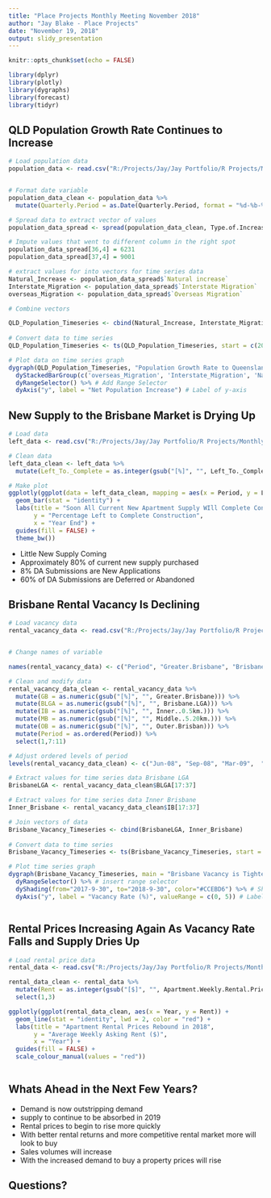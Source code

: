 ---
title: "Place Projects Monthly Meeting November 2018"
author: "Jay Blake - Place Projects"
date: "November 19, 2018"
output: slidy_presentation
---
```{r setup, include=FALSE}
knitr::opts_chunk$set(echo = FALSE)

library(dplyr)
library(plotly)
library(dygraphs)
library(forecast)
library(tidyr)

```


## QLD Population Growth Rate Continues to Increase

```{r QLD Population, echo=FALSE, message=FALSE, warning=FALSE, paged.print=FALSE, fig.align='center'}

# Load population data
population_data <- read.csv("R:/Projects/Jay/Jay Portfolio/R Projects/Monthly Meeting Files/Monthly Meeting November 2018/population data abs.csv")


# Format date variable
population_data_clean <- population_data %>%
  mutate(Quarterly.Period = as.Date(Quarterly.Period, format = "%d-%b-%y"))

# Spread data to extract vector of values
population_data_spread <- spread(population_data_clean, Type.of.Increase, Net.Increase)

# Impute values that went to different column in the right spot
population_data_spread[36,4] = 6231
population_data_spread[37,4] = 9001

# extract values for into vectors for time series data
Natural_Increase <- population_data_spread$`Natural increase`
Interstate_Migration <- population_data_spread$`Interstate Migration`
overseas_Migration <- population_data_spread$`Overseas Migration`

# Combine vectors

QLD_Population_Timeseries <- cbind(Natural_Increase, Interstate_Migration, overseas_Migration)
 
# Convert data to time series
QLD_Population_Timeseries <- ts(QLD_Population_Timeseries, start = c(2009, 1), end = c(2018, 1), frequency = 4)

# Plot data on time series graph
dygraph(QLD_Population_Timeseries, "Population Growth Rate to Queensland Increases Into 2018") %>%
  dyStackedBarGroup(c('overseas_Migration', 'Interstate_Migration', 'Natural_Increase')) %>% # Add order of Stacked Bars
  dyRangeSelector() %>% # Add Range Selector
  dyAxis("y", label = "Net Population Increase") # Label of y-axis


```


## New Supply to the Brisbane Market is Drying Up


```{r Brisbane New Apartment Supply, echo=FALSE, message=FALSE, warning=FALSE, paged.print=FALSE, fig.align='center'}

# Load data
left_data <- read.csv("R:/Projects/Jay/Jay Portfolio/R Projects/Monthly Meeting Files/Monthly Meeting November 2018/Apartment Report Left To Complete.csv")

# Clean data
left_data_clean <- left_data %>%
  mutate(Left_To._Complete = as.integer(gsub("[%]", "", Left_To._Complete)))

# Make plot
ggplotly(ggplot(data = left_data_clean, mapping = aes(x = Period, y = Left_To._Complete, fill = Left_To._Complete)) +
  geom_bar(stat = "identity") +
  labs(title = "Soon All Current New Apartment Supply WIll Complete Construction",
       y = "Percentage Left to Complete Construction", 
       x = "Year End") +
  guides(fill = FALSE) +
  theme_bw()) 
```

 - Little New Supply Coming
 - Approximately 80% of current new supply purchased
 - 8% DA Submissions are New Applications
 - 60% of DA Submissions are Deferred or Abandoned

## Brisbane Rental Vacancy Is Declining

```{r Brisbane Vacancy Rate, message=FALSE, warning=FALSE, paged.print=FALSE, fig.align='center'}

# Load vacancy data
rental_vacancy_data <- read.csv("R:/Projects/Jay/Jay Portfolio/R Projects/Monthly Meeting Files/Monthly Meeting November 2018/Vacancy Rate Data Base REIQ.csv")


# Change names of variable

names(rental_vacancy_data) <- c("Period", "Greater.Brisbane", "Brisbane.LGA", "Inner..0.5km.", "Middle..5.20km.", "Outer.Brisban")

# Clean and modify data
rental_vacancy_data_clean <- rental_vacancy_data %>%
  mutate(GB = as.numeric(gsub("[%]", "", Greater.Brisbane))) %>%
  mutate(BLGA = as.numeric(gsub("[%]", "", Brisbane.LGA))) %>%
  mutate(IB = as.numeric(gsub("[%]", "", Inner..0.5km.))) %>%
  mutate(MB = as.numeric(gsub("[%]", "", Middle..5.20km.))) %>%
  mutate(OB = as.numeric(gsub("[%]", "", Outer.Brisban))) %>%
  mutate(Period = as.ordered(Period)) %>%
  select(1,7:11)

# Adjust ordered levels of period
levels(rental_vacancy_data_clean) <- c("Jun-08", "Sep-08", "Mar-09",  "Sep-09", "Mar-10", "Sep-10", "Mar-11", "Jun-11", "Sep-11", "Dec-11", "Mar-12", "Jun-12", "Sep-12", "Dec-12", "Mar-13", "Jun-13", "Sep-13", "Dec-13", "Mar-14", "Jun-14", "Sep-14", "Dec-14", "Mar-15", "Jun-15", "Sep-15", "Dec-15", "Mar-16", "Jun-16", "Sep-16",  "Dec-16", "Mar-17", "Jun-17", "Sep-17", "Dec-17", "Mar-18", "Jun-18", "Sep-18") 

# Extract values for time series data Brisbane LGA
BrisbaneLGA <- rental_vacancy_data_clean$BLGA[17:37]

# Extract values for time series data Inner Brisbane
Inner_Brisbane <- rental_vacancy_data_clean$IB[17:37]

# Join vectors of data
Brisbane_Vacancy_Timeseries <- cbind(BrisbaneLGA, Inner_Brisbane)
 
# Convert data to time series
Brisbane_Vacancy_Timeseries <- ts(Brisbane_Vacancy_Timeseries, start = c(2013, 3), end = c(2018, 3), frequency = 4)

# Plot time series graph
dygraph(Brisbane_Vacancy_Timeseries, main = "Brisbane Vacancy is Tightening") %>%
  dyRangeSelector() %>% # insert range selector
  dyShading(from="2017-9-30", to="2018-9-30", color="#CCEBD6") %>% # Shading
  dyAxis("y", label = "Vacancy Rate (%)", valueRange = c(0, 5)) # Label and range of y-axis



```

## Rental Prices Increasing Again As Vacancy Rate Falls and Supply Dries Up

```{r Inner Brisbane Apartment Retal Prices, message=FALSE, warning=FALSE, paged.print=FALSE, fig.align='center'}

# Load rental price data
rental_data <- read.csv("R:/Projects/Jay/Jay Portfolio/R Projects/Monthly Meeting Files/Monthly Meeting November 2018/rental prices Inner Brisbane Apartments.csv")

rental_data_clean <- rental_data %>%
  mutate(Rent = as.integer(gsub("[$]", "", Apartment.Weekly.Rental.Price))) %>%
  select(1,3)

ggplotly(ggplot(rental_data_clean, aes(x = Year, y = Rent)) +
  geom_line(stat = "identity", lwd = 2, color = "red") + 
  labs(title = "Apartment Rental Prices Rebound in 2018",
       y = "Average Weekly Asking Rent ($)", 
       x = "Year") +
  guides(fill = FALSE) +
  scale_colour_manual(values = "red"))
 

```

## Whats Ahead in the Next Few Years?

- Demand is now outstripping demand
- supply to continue to be absorbed in 2019
- Rental prices to begin to rise more quickly
- With better rental returns and more competitive rental market more will look to buy
- Sales volumes will increase
- With the increased demand to buy a property prices will rise

## Questions?